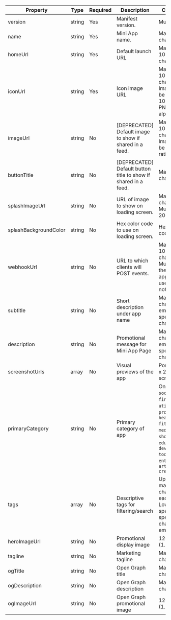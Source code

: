 | Property              | Type   | Required | Description                                       | Constraints                                                                                   |
|-----------------------|--------|----------|---------------------------------------------------|-----------------------------------------------------------------------------------------------|
| version               | string | Yes      | Manifest version.                                 | Must be '1'.                                                                                  |
| name                  | string | Yes      | Mini App name.                                    | Max length 32 characters                                                                      |
| homeUrl               | string | Yes      | Default launch URL                                | Max length 1024 characters.                                                                   |
| iconUrl               | string | Yes      | Icon image URL                                    | Max length 1024 characters.<br />Image must be 1024x1024px PNG, no alpha.                     |
| imageUrl              | string | No       | [DEPRECATED] Default image to show if shared in a feed. | Max length 1024 characters.<br />Image must be 3:2 aspect ratio.                        |
| buttonTitle           | string | No       | [DEPRECATED] Default button title to show if shared in a feed. | Max length 32 characters.                                                        |
| splashImageUrl        | string | No       | URL of image to show on loading screen.           | Max length 32 characters. Must be 200x200px.                                                  |
| splashBackgroundColor | string | No       | Hex color code to use on loading screen.          | Hex color code.                                                                               |
| webhookUrl            | string | No       | URL to which clients will POST events.            | Max length 1024 characters.<br />Must be set if the Mini App application uses notifications.  |
| subtitle              | string | No       | Short description under app name                  | Max 30 characters, no emojis or special characters                                            |
| description           | string | No       | Promotional message for Mini App Page             | Max 170 characters, no emojis or special characters                                           |
| screenshotUrls        | array  | No       | Visual previews of the app                        | Portrait, 1284 x 2778, max 3 screenshots                                                      |
| primaryCategory       | string | No       | Primary category of app                           | One of: `games`, `social`, `finance`, `utility`, `productivity`, `health-fitness`, `news-media`, `music`, `shopping`, `education`, `developer-tools`, `entertainment`, `art-creativity` |
| tags                  | array  | No       | Descriptive tags for filtering/search             | Up to 5 tags, max 20 characters each. Lowercase, no spaces, no special characters, no emojis. |
| heroImageUrl          | string | No       | Promotional display image                         | 1200 x 630px (1.91:1)                                                                         |
| tagline               | string | No       | Marketing tagline                                 | Max 30 characters                                                                             |
| ogTitle               | string | No       | Open Graph title                                  | Max 30 characters                                                                             |
| ogDescription         | string | No       | Open Graph description                            | Max 100 characters                                                                            |
| ogImageUrl            | string | No       | Open Graph promotional image                      | 1200 x 630px (1.91:1) PNG                                                                     |

